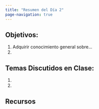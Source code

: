 ```yaml
---
title: "Resumen del Día 2"
page-navigation: true
---
```


## Objetivos: 

1. Adquirir conocimiento general sobre...
2. 

## Temas Discutidos en Clase:

1. 
2. 



## Recursos


